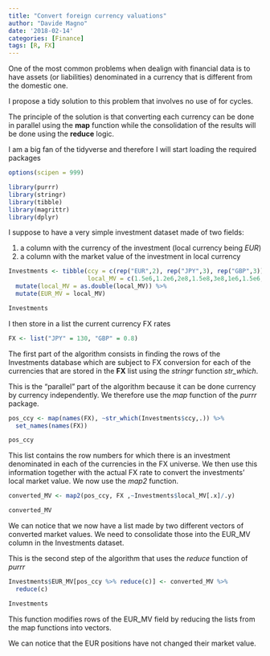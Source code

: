 ```yaml
---
title: "Convert foreign currency valuations"
author: "Davide Magno"
date: '2018-02-14'
categories: [Finance]
tags: [R, FX]
---
```


One of the most common problems when dealign with financial data is to have assets (or liabilities) denominated in a currency that is different from the domestic one.

I propose a tidy solution to this problem that involves no use of for cycles.

<!--more-->

The principle of the solution is that converting each currency can be done in parallel using the **map** function while the consolidation of the results will be done using the **reduce** logic.

I am a big fan of the tidyverse and therefore I will start loading the required packages

```r
options(scipen = 999)
```


```r
library(purrr)
library(stringr)
library(tibble)
library(magrittr)
library(dplyr)
```

I suppose to have a very simple investment dataset made of two fields:

1) a column with the currency of the investment (local currency being *EUR*)
2) a column with the market value of the investment in local currency

```r
Investments <- tibble(ccy = c(rep("EUR",2), rep("JPY",3), rep("GBP",3)),
                      local_MV = c(1.5e6,1.2e6,2e8,1.5e8,3e8,1e6,1.5e6,2e6)) %>% 
  mutate(local_MV = as.double(local_MV)) %>% 
  mutate(EUR_MV = local_MV)

Investments
```

I then store in a list the current currency FX rates

```r
FX <- list("JPY" = 130, "GBP" = 0.8)
```

The first part of the algorithm consists in finding the rows of the Investments database which are subject to FX conversion for each of the currencies that are stored in the **FX** list using the *stringr* function *str_which*. 

This is the "parallel" part of the algorithm because it can be done currency by currency independently. We therefore use the *map* function of the *purrr* package.

```r
pos_ccy <- map(names(FX), ~str_which(Investments$ccy,.)) %>% 
  set_names(names(FX))

pos_ccy
```

This list contains the row numbers for which there is an investment denominated in each of the currencies in the FX universe.
We then use this information together with the actual FX rate to convert the investments' local market value. We now use the *map2* function. 

```r
converted_MV <- map2(pos_ccy, FX ,~Investments$local_MV[.x]/.y)

converted_MV
```

We can notice that we now have a list made by two different vectors of converted market values. We need to consolidate those into the EUR_MV column in the Investments dataset.

This is the second step of the algorithm that uses the *reduce* function of *purrr*

```r

Investments$EUR_MV[pos_ccy %>% reduce(c)] <- converted_MV %>% 
  reduce(c)

Investments
```

This function modifies rows of the EUR_MV field by reducing the lists from the map functions into vectors.

We can notice that the EUR positions have not changed their market value.



